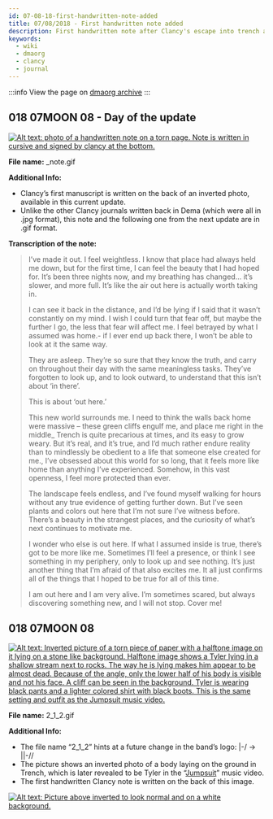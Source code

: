 ```yaml
---
id: 07-08-18-first-handwritten-note-added
title: 07/08/2018 - First handwritten note added
description: First handwritten note after Clancy's escape into trench and inverted picture added.
keywords:
  - wiki
  - dmaorg
  - clancy
  - journal
---
```


:::info
View the page on [dmaorg archive](https://www.dmaorg.site/070818/found/15398642_14/clancy.html)
:::

## 018 07MOON 08 - Day of the update

[![Alt text: photo of a handwritten note on a torn page. Note is written in cursive and signed by clancy at the bottom.](./assets/_note.gif)](./assets/_note.gif)

**File name:** _note.gif

**Additional Info:**

- Clancy’s first manuscript is written on the back of an inverted photo, available in this current update.
- Unlike the other Clancy journals written back in Dema (which were all in .jpg format), this note and the following one from the next update are in .gif format.

**Transcription of the note:**

> I’ve made it out. I feel weightless. I know that place had always held me down, but for the first time, I can feel the beauty that I had hoped for. It’s been three nights now, and my breathing has changed... it’s slower, and more full. It’s like the air out here is actually worth taking in.
>
> I can see it back in the distance, and I’d be lying if I said that it wasn’t constantly on my mind. I wish I could turn that fear off, but maybe the further I go, the less that fear will affect me. I feel betrayed by what I assumed was home.- if I ever end up back there, I won’t be able to look at it the same way.
>
> They are asleep. They’re so sure that they know the truth, and carry on throughout their day with the same meaningless tasks. They’ve forgotten to look up, and to look outward, to understand that this isn’t about ‘in there’.
>
> This is about ‘out here.’
>
> This new world surrounds me. I need to think the walls back home were massive – these green cliffs engulf me, and place me right in the middle_ Trench is quite precarious at times, and its easy to grow weary. But it’s real, and it’s true, and I’d much rather endure reality than to mindlessly be obedient to a life that someone else created for me., I’ve obsessed about this world for so long, that it feels more like home than anything I’ve experienced. Somehow, in this vast openness, I feel more protected than ever.
>
> The landscape feels endless, and I’ve found myself walking for hours without any true evidence of getting further down. But I’ve seen plants and colors out here that I’m not sure I’ve witness before. There’s a beauty in the strangest places, and the curiosity of what’s next continues to motivate me.
>
> I wonder who else is out here. If what I assumed inside is true, there’s got to be more like me. Sometimes I’ll feel a presence, or think I see something in my periphery, only to look up and see nothing. It’s just another thing that I’m afraid of that also excites me. It all just confirms all of the things that I hoped to be true for all of this time.
>
> I am out here and I am very alive. I’m sometimes scared, but always discovering something new, and I will not stop. Cover me!

## 018 07MOON 08

[![Alt text: Inverted picture of a torn piece of paper with a halftone image on it lying on a stone like background. Halftone image shows a Tyler lying in a shallow stream next to rocks. The way he is lying makes him appear to be almost dead. Because of the angle, only the lower half of his body is visible and not his face. A cliff can be seen in the background. Tyler is wearing black pants and a lighter colored shirt with black boots. This is the same setting and outfit as the Jumpsuit music video.](./assets/2_1_2.gif)](./assets/2_1_2.gif)

**File name:**  2_1_2.gif


**Additional Info:**

- The file name “2_1_2” hints at a future change in the band’s logo: |-/ → ||-//
- The picture shows an inverted photo of a body laying on the ground in Trench, which is later revealed to be Tyler in the “[Jumpsuit](https://www.youtube.com/watch?v=UOUBW8bkjQ4)” music video.
- The first handwritten Clancy note is written on the back of this image.

[![Alt text: Picture above inverted to look normal and on a white background.](./assets/2_1_2_inverted.gif)](./assets/2_1_2_inverted.gif)


